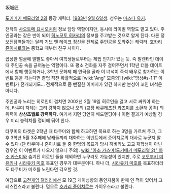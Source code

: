 坂城匠

[[도키메키 메모리얼 2]]의 등장 캐릭터. [[1983년]] [[9월 6일]]생. 성우는 [[마스다 유키]].

전작의 [[사오토메 요시오]]처럼 정보 담당 역할이지만, 동시에 라이벌 역할도 맡고 있다. 주인공과는 같은 반이 되어 [[히노모토 히카리]]의 정보를 주고받는 것으로 알게 된다. 다른 정보전담역들과는 달리 기브 앤 테이크 정신을 전제로 주인공을 도와주는 캐릭터. [[호카리 쥰이치로]]와는 중학교 때부터 친구 사이다.  

곱상한 얼굴에 말빨도 좋아서 여학생들로부터는 제법 인기가 있는 듯. 즉 발렌타인 데이 때 주인공 속을 긁어놓는 역할이다. 또 평소 전화를 자주 걸어주면서 1학년 더블 데이트에서 함께 행동하거나, 3학년 문화제 때 연극을 골라 이 녀석이 즉석 배우로 참가하는 이벤트 등을 겪는다면 졸업 직전 확률적으로 [wiki:"Ang" 모종의] [wiki:"망상#s-1.1" 이벤트]가 전개되기도... 전체적으로 좀 뺀질한 이미지가 있긴 하지만 본성이 꼬인 녀석은 아니다. 

주인공과 노리는 히로인이 겹치면 2002년 2월 19일 히로인을 걸고 서로 싸워야 하는데, 타쿠미 자체는 그리 강하지 않으나 오의 (교장 [[바쿠레츠잔 카즈미]]를 소환해 공격) 의 위력이 '''상상초월로 강력하다.''' 여기서 지면 당연히 배드엔딩이니 이런 결과가 예상될 경우 미리 능력치를 정비해 둬야 한다.

타쿠미의 타겟은 2학년 때 타쿠미와 함께 하교하면 목표로 하는 3명을 가르쳐 주고, 그후 3학년 5월 3주째에 남캐들끼리 대화하는 이벤트에서 쥰이치로의 대사로 누군지 알 수 있다 (단 타쿠미나 준이치로 둘 중 한명의 목표가 당시 히비키노 고교 재학생이 아닌 경우엔 이 이벤트가 나오지 않으니 주의).
[[wiki:"아소 카스미(도키메키 메모리얼 2)" 아소 카스미]]와 숨겨진 히로인 둘을 제외하면 누구라도 가능성이 있지만, 주로 [[코토부키 미유키]]나 [[시라유키 미호]] 목표인 경우가 대부분이다. 하나 더, [[시라유키 마호]]를 목표하더라도 타쿠미가 미호를 노린다면 각오할 것. 

여담으로 [[고전게임 갤러리]]에선 모 19금 게이성향의 동인지붐이 한때 인 적이 있어서 크레스켄스라고 불린다. 덤으로 [[호카리 쥰이치로]]는 가이우스라고 불린다.
